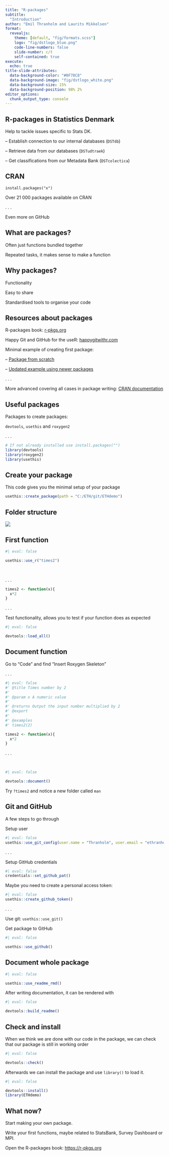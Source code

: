 ```yaml
---
title: "R-packages"
subtitle: 
  "Introduction"
author: "Emil Thranholm and Laurits Mikkelsen"
format: 
  revealjs:
    theme: [default, "fig/formats.scss"]
    logo: "fig/dstlogo_blue.png"
    code-line-numbers: false
    slide-number: c/t
    self-contained: true
execute: 
  echo: true
title-slide-attributes: 
  data-background-color: "#0F78C8"
  data-background-image: "fig/dstlogo_white.png"
  data-background-size: 15%
  data-background-position: 98% 2%
editor_options: 
  chunk_output_type: console
---
```


## R-packages in Statistics Denmark

Help to tackle issues specific to Stats DK.

--    Establish connection to our internal databases (`DSTdb`)

--    Retrieve data from our databases (`DSTudtraek`)

--    Get classifications from our Metadata Bank (`DSTcolectica`)

## CRAN

`install.packages("x")`

Over 21 000 packages available on CRAN

. . .

Even more on GitHub

## What are packages?

Often just functions bundled together

Repeated tasks, it makes sense to make a function

## Why packages?

Functionality

Easy to share

Standardised tools to organise your code

## Resources about packages

R-packages book: [r-pkgs.org](https://r-pkgs.org)

Happy Git and GitHub for the useR: [happygitwithr.com](https://happygitwithr.com)

Minimal example of creating first package:

--   [Package from scratch](https://hilaryparker.com/2014/04/29/writing-an-r-package-from-scratch/)

--   [Updated example using newer packages](https://r-mageddon.netlify.app/post/writing-an-r-package-from-scratch/)

. . .

More advanced covering all cases in package writing: [CRAN documentation](https://cran.r-project.org/doc/manuals/R-exts.html#Creating-R-packages)

## Useful packages

Packages to create packages:

`devtools`, `usethis` and `roxygen2`

. . .

```r
# If not already installed use install.packages("")
library(devtools)
library(roxygen2)
library(usethis)
```


## Create your package

This code gives you the minimal setup of your package

```r

usethis::create_package(path = "C:/ETH/git/ETHdemo")

```


## Folder structure

![](fig/Mappestruktur.png)

## First function

```r
#| eval: false

usethis::use_r("times2")

```

<br>

. . .

```r

times2 <- function(x){
  x*2
}

```

. . .

Test functionality, allows you to test if your function does as expected

```r
#| eval: false

devtools::load_all()

```


## Document function

Go to "Code" and find "Insert Roxygen Skeleton"

. . .

```r
#| eval: false
#' @title Times number by 2
#'
#' @param x A numeric value
#'
#' @returns Output the input number multiplied by 2
#' @export
#'
#' @examples
#' times2(2)

times2 <- function(x){
  x*2
}

```

. . .

<br>

```r
#| eval: false

devtools::document()
```

Try `?times2` and notice a new folder called `man`

## Git and GitHub

A few steps to go through

Setup user 
```r
#| eval: false
usethis::use_git_config(user.name = "Thranholm", user.email = "ethranholm@hotmail.com")
```

. . .

Setup GitHub credentials 

```r
#| eval: false
credentials::set_github_pat()
```

Maybe you need to create a personal access token:
```r
#| eval: false
usethis::create_github_token()
```

. . .

Use git: `usethis::use_git()`

Get package to GitHub

```r
#| eval: false

usethis::use_github()

```

## Document whole package

```r
#| eval: false

usethis::use_readme_rmd()

```

After writing documentation, it can be rendered with

```r
#| eval: false

devtools::build_readme()

```

## Check and install

When we think we are done with our code in the package, we can check that our package is still in working order

```r
#| eval: false

devtools::check()
```

Afterwards we can install the package and use `library()` to load it.

```r
#| eval: false

devtools::install()
library(ETHdemo)

```

## What now?

Start making your own package.

Write your first functions, maybe related to StatsBank, Survey Dashboard or MPI.

Open the R-packages book: [https://r-pkgs.org](https://r-pkgs.org)

